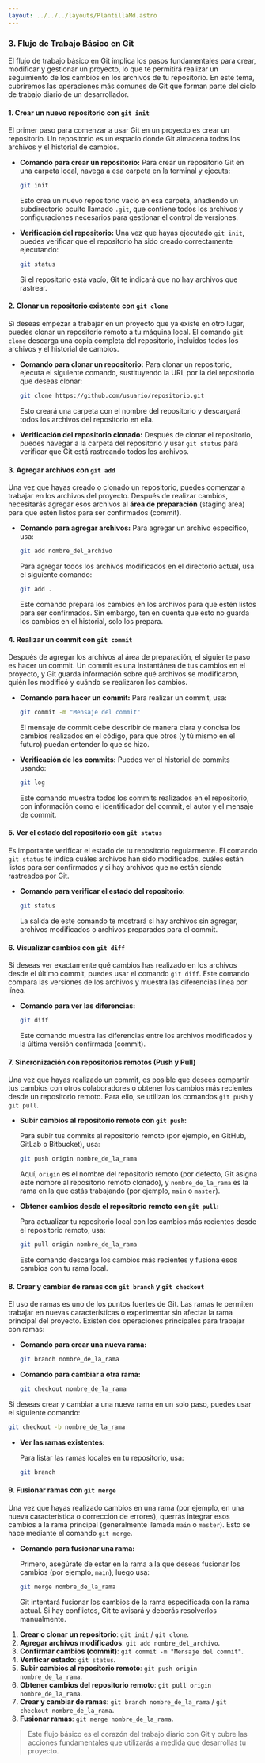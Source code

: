 ```yaml
---
layout: ../../../layouts/PlantillaMd.astro
---
```



<EtiquetaPost curso = "Habilidades" asignatura = "Git"/>

### 3. **Flujo de Trabajo Básico en Git**

El flujo de trabajo básico en Git implica los pasos fundamentales para crear, modificar y gestionar un proyecto, lo que te permitirá realizar un seguimiento de los cambios en los archivos de tu repositorio. En este tema, cubriremos las operaciones más comunes de Git que forman parte del ciclo de trabajo diario de un desarrollador.

#### **1. Crear un nuevo repositorio con `git init`**

El primer paso para comenzar a usar Git en un proyecto es crear un repositorio. Un repositorio es un espacio donde Git almacena todos los archivos y el historial de cambios.

- **Comando para crear un repositorio:**
  Para crear un repositorio Git en una carpeta local, navega a esa carpeta en la terminal y ejecuta:

  ```bash
  git init
  ```

  Esto crea un nuevo repositorio vacío en esa carpeta, añadiendo un subdirectorio oculto llamado `.git`, que contiene todos los archivos y configuraciones necesarios para gestionar el control de versiones.

- **Verificación del repositorio:**
  Una vez que hayas ejecutado `git init`, puedes verificar que el repositorio ha sido creado correctamente ejecutando:

  ```bash
  git status
  ```

  Si el repositorio está vacío, Git te indicará que no hay archivos que rastrear.

#### **2. Clonar un repositorio existente con `git clone`**

Si deseas empezar a trabajar en un proyecto que ya existe en otro lugar, puedes clonar un repositorio remoto a tu máquina local. El comando `git clone` descarga una copia completa del repositorio, incluidos todos los archivos y el historial de cambios.

- **Comando para clonar un repositorio:**
  Para clonar un repositorio, ejecuta el siguiente comando, sustituyendo la URL por la del repositorio que deseas clonar:

  ```bash
  git clone https://github.com/usuario/repositorio.git
  ```

  Esto creará una carpeta con el nombre del repositorio y descargará todos los archivos del repositorio en ella.

- **Verificación del repositorio clonado:**
  Después de clonar el repositorio, puedes navegar a la carpeta del repositorio y usar `git status` para verificar que Git está rastreando todos los archivos.

#### **3. Agregar archivos con `git add`**

Una vez que hayas creado o clonado un repositorio, puedes comenzar a trabajar en los archivos del proyecto. Después de realizar cambios, necesitarás agregar esos archivos al **área de preparación** (staging area) para que estén listos para ser confirmados (commit).

- **Comando para agregar archivos:**
  Para agregar un archivo específico, usa:

  ```bash
  git add nombre_del_archivo
  ```

  Para agregar todos los archivos modificados en el directorio actual, usa el siguiente comando:

  ```bash
  git add .
  ```

  Este comando prepara los cambios en los archivos para que estén listos para ser confirmados. Sin embargo, ten en cuenta que esto no guarda los cambios en el historial, solo los prepara.

#### **4. Realizar un commit con `git commit`**

Después de agregar los archivos al área de preparación, el siguiente paso es hacer un commit. Un commit es una instantánea de tus cambios en el proyecto, y Git guarda información sobre qué archivos se modificaron, quién los modificó y cuándo se realizaron los cambios.

- **Comando para hacer un commit:**
  Para realizar un commit, usa:

  ```bash
  git commit -m "Mensaje del commit"
  ```

  El mensaje de commit debe describir de manera clara y concisa los cambios realizados en el código, para que otros (y tú mismo en el futuro) puedan entender lo que se hizo.

- **Verificación de los commits:**
  Puedes ver el historial de commits usando:

  ```bash
  git log
  ```

  Este comando muestra todos los commits realizados en el repositorio, con información como el identificador del commit, el autor y el mensaje de commit.

#### **5. Ver el estado del repositorio con `git status`**

Es importante verificar el estado de tu repositorio regularmente. El comando `git status` te indica cuáles archivos han sido modificados, cuáles están listos para ser confirmados y si hay archivos que no están siendo rastreados por Git.

- **Comando para verificar el estado del repositorio:**

  ```bash
  git status
  ```

  La salida de este comando te mostrará si hay archivos sin agregar, archivos modificados o archivos preparados para el commit.

#### **6. Visualizar cambios con `git diff`**

Si deseas ver exactamente qué cambios has realizado en los archivos desde el último commit, puedes usar el comando `git diff`. Este comando compara las versiones de los archivos y muestra las diferencias línea por línea.

- **Comando para ver las diferencias:**
  
  ```bash
  git diff
  ```

  Este comando muestra las diferencias entre los archivos modificados y la última versión confirmada (commit).

#### **7. Sincronización con repositorios remotos (Push y Pull)**

Una vez que hayas realizado un commit, es posible que desees compartir tus cambios con otros colaboradores o obtener los cambios más recientes desde un repositorio remoto. Para ello, se utilizan los comandos `git push` y `git pull`.

- **Subir cambios al repositorio remoto con `git push`:**
  
  Para subir tus commits al repositorio remoto (por ejemplo, en GitHub, GitLab o Bitbucket), usa:

  ```bash
  git push origin nombre_de_la_rama
  ```

  Aquí, `origin` es el nombre del repositorio remoto (por defecto, Git asigna este nombre al repositorio remoto clonado), y `nombre_de_la_rama` es la rama en la que estás trabajando (por ejemplo, `main` o `master`).

- **Obtener cambios desde el repositorio remoto con `git pull`:**
  
  Para actualizar tu repositorio local con los cambios más recientes desde el repositorio remoto, usa:

  ```bash
  git pull origin nombre_de_la_rama
  ```

  Este comando descarga los cambios más recientes y fusiona esos cambios con tu rama local.

#### **8. Crear y cambiar de ramas con `git branch` y `git checkout`**

El uso de ramas es uno de los puntos fuertes de Git. Las ramas te permiten trabajar en nuevas características o experimentar sin afectar la rama principal del proyecto. Existen dos operaciones principales para trabajar con ramas:

- **Comando para crear una nueva rama:**

  ```bash
  git branch nombre_de_la_rama
  ```

- **Comando para cambiar a otra rama:**

  ```bash
  git checkout nombre_de_la_rama
  ```

Si deseas crear y cambiar a una nueva rama en un solo paso, puedes usar el siguiente comando:

```bash
git checkout -b nombre_de_la_rama
```

- **Ver las ramas existentes:**

  Para listar las ramas locales en tu repositorio, usa:

  ```bash
  git branch
  ```

#### **9. Fusionar ramas con `git merge`**

Una vez que hayas realizado cambios en una rama (por ejemplo, en una nueva característica o corrección de errores), querrás integrar esos cambios a la rama principal (generalmente llamada `main` o `master`). Esto se hace mediante el comando `git merge`.

- **Comando para fusionar una rama:**
  
  Primero, asegúrate de estar en la rama a la que deseas fusionar los cambios (por ejemplo, `main`), luego usa:

  ```bash
  git merge nombre_de_la_rama
  ```

  Git intentará fusionar los cambios de la rama especificada con la rama actual. Si hay conflictos, Git te avisará y deberás resolverlos manualmente.


1. **Crear o clonar un repositorio**: `git init` / `git clone`.
2. **Agregar archivos modificados**: `git add nombre_del_archivo`.
3. **Confirmar cambios (commit)**: `git commit -m "Mensaje del commit"`.
4. **Verificar estado**: `git status`.
5. **Subir cambios al repositorio remoto**: `git push origin nombre_de_la_rama`.
6. **Obtener cambios del repositorio remoto**: `git pull origin nombre_de_la_rama`.
7. **Crear y cambiar de ramas**: `git branch nombre_de_la_rama` / `git checkout nombre_de_la_rama`.
8. **Fusionar ramas**: `git merge nombre_de_la_rama`.

>Este flujo básico es el corazón del trabajo diario con Git y cubre las acciones fundamentales que utilizarás a medida que desarrollas tu proyecto.
